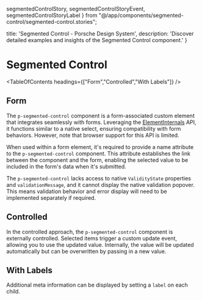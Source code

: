   segmentedControlStory,
  segmentedControlStoryEvent, segmentedControlStoryLabel
} from "@/app/components/segmented-control/segmented-control.stories";

  title: 'Segmented Control - Porsche Design System',
  description: 'Discover detailed examples and insights of the Segmented Control component.'
}

# Segmented Control <ComponentStatus tagName="p-segmented-control"></ComponentStatus>

<TableOfContents headings={["Form","Controlled","With Labels"]} />

## Form

The `p-segmented-control` component is a form-associated custom element that integrates seamlessly with forms. Leveraging the
[ElementInternals](https://developer.mozilla.org/en-US/docs/Web/API/ElementInternals) API, it functions similar to a
native select, ensuring compatibility with form behaviors. However, note that browser support for this API is limited.

When used within a form element, it's required to provide a name attribute to the `p-segmented-control` component. This
attribute establishes the link between the component and the form, enabling the selected value to be included in the
form's data when it's submitted.

<Notification heading="Attention" heading-tag="h2" state="warning">
  The <code>p-segmented-control</code> lacks access to native <code>ValidityState</code>
  properties and <code>validationMessage</code>, and it cannot display the native validation popover. This means validation behavior
  and error display will need to be implemented separately if required.
</Notification>

<ComponentExample codeSample={segmentedControlExample} />

## Controlled

In the controlled approach, the `p-segmented-control` component is externally controlled. Selected items trigger a custom
update event, allowing you to use the updated value. Internally, the value will be updated automatically but can be
overwritten by passing in a new value.

<ComponentExample codeSample={segmentedControlExampleControlled} />

## With Labels

Additional meta information can be displayed by setting a `label` on each child.

<ComponentStory story={segmentedControlStoryLabel} />

